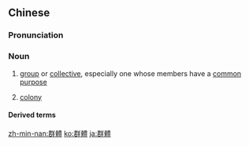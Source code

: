 {{also|羣體|群体}}
==Chinese==
{{zh-forms|s=群体|t2=羣體}}

===Pronunciation===
{{zh-pron
|m=qúntǐ
|c=kwan4 tai2
|mn=kûn-thé
|cat=n
}}

===Noun===
{{zh-noun}}

# [[group]] or [[collective]], especially one whose members have a [[common]] [[purpose]]
# {{lb|zh|biology}} [[colony]]

====Derived terms====
{{zh-der|群體性}}

{{zh-cat|Advanced}}

[[zh-min-nan:群體]]
[[ko:群體]]
[[ja:群體]]